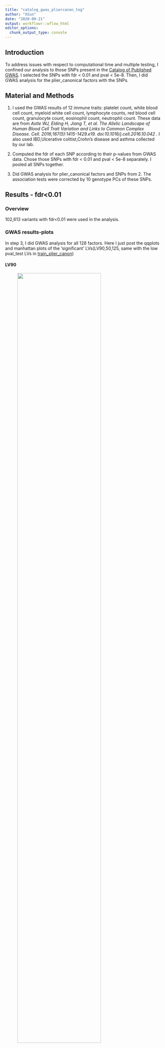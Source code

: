 ```yaml
---
title: "catalog_gwas_pliercanon_tog"
author: "XSun"
date: "2020-09-21"
output: workflowr::wflow_html
editor_options:
  chunk_output_type: console
---
```


## Introduction

To address issues with respect to computational time and multiple testing, I confined our analysis to those SNPs present in the [Catalog of Published GWAS](https://www.ebi.ac.uk/gwas/). I selected the SNPs with fdr < 0.01 and pval < 5e-8. Then, I did GWAS analysis for the plier_canonical factors with the SNPs.

## Material and Methods

1. I used the GWAS results of 12 immune traits: platelet count, white blood cell count, myeloid white cell count, lymphocyte counts, red blood cell count, granulocyte count, eosinophil count, neutrophil count. These data are from *Astle WJ, Elding H, Jiang T, et al. The Allelic Landscape of Human Blood Cell Trait Variation and Links to Common Complex Disease. Cell. 2016;167(5):1415-1429.e19. doi:10.1016/j.cell.2016.10.042* . I also used IBD,Ulcerative colitist,Crohn's disease and asthma collected by our lab.

2. Computed the fdr of each SNP according to their p-values from GWAS data. Chose those SNPs with fdr < 0.01 and pval < 5e-8 separately. I pooled all SNPs together.

3. Did GWAS analysis for plier_canonical factors and SNPs from 2. The association tests were corrected by 10 genotype PCs of these SNPs. 


## Results - fdr<0.01 

### Overview

102,613 variants with fdr<0.01 were used in the analysis.

### GWAS results-plots

In step 3, I did GWAS analysis for all 128 factors. Here I just post the qqplots and manhattan plots of the 'significant' LVs(LV90,50,125, same with the low pval_test LVs in [train_plier_canon](https://xsun1229.github.io/factor_analysis/train_plier_canon.html#lvs_with_relatively_low_pval_test_l))

#### LV90

<figure class="half">
    <img src="https://github.com/xsun1229/factor_analysis/raw/master/output/qq_unif_lv90_pliercanon_fdr001_tog.jpeg" width="80%">
    <img src="https://github.com/xsun1229/factor_analysis/raw/master/output/man_lv90_pliercanon_fdr001_tog.jpeg" width="80%">
</figure>

#### LV50

<figure class="half">
    <img src="https://github.com/xsun1229/factor_analysis/raw/master/output/qq_unif_lv50_pliercanon_fdr001_tog.jpeg" width="80%">
    <img src="https://github.com/xsun1229/factor_analysis/raw/master/output/man_lv50_pliercanon_fdr001_tog.jpeg" width="80%">
</figure>

#### LV125

<figure class="half">
    <img src="https://github.com/xsun1229/factor_analysis/raw/master/output/qq_unif_lv125_pliercanon_fdr001_tog.jpeg" width="80%">
    <img src="https://github.com/xsun1229/factor_analysis/raw/master/output/man_lv125_pliercanon_fdr001_tog.jpeg" width="80%">
</figure>


### GWAS results-summary table

I used 'qvalue' R package to compute the fdr from p-values for each gene and made a table to show the number of SNPs that pass the threshold. The threshold of first column is 'fdr < 0.1', the threshold of the second column is 'fdr < 0.2', the threshold of the third column is 'pval < 5e-8'

```r
library(qvalue) 
fdr <- lfdr(results_linear$P)
```

```r
load("/project2/xinhe/xsun/website/factor_analysis/output/fdrpval_pliercanon_fdr001_tog.rdata")
DT::datatable(fdrpval_sum, options = list(pageLength =20))
```


## Results - pval < 5e-8 

### Overview

96,545 variants with pval < 5e-8 were used in the analysis.

### GWAS results-plots

In step 3, I did GWAS analysis for all 128 factors. Here I just post the qqplots and manhattan plots of the 'significant' LVs(LV90,50,125, same with the low pval_test LVs in [train_plier_canon](https://xsun1229.github.io/factor_analysis/train_plier_canon.html#lvs_with_relatively_low_pval_test_l))

#### LV90

<figure class="half">
    <img src="https://github.com/xsun1229/factor_analysis/raw/master/output/qq_unif_lv90_pliercanon_pval5e8_tog.jpeg" width="80%">
    <img src="https://github.com/xsun1229/factor_analysis/raw/master/output/man_lv90_pliercanon_pval5e8_tog.jpeg" width="80%">
</figure>

#### LV50

<figure class="half">
    <img src="https://github.com/xsun1229/factor_analysis/raw/master/output/qq_unif_lv50_pliercanon_pval5e8_tog.jpeg" width="80%">
    <img src="https://github.com/xsun1229/factor_analysis/raw/master/output/man_lv50_pliercanon_pval5e8_tog.jpeg" width="80%">
</figure>

#### LV125

<figure class="half">
    <img src="https://github.com/xsun1229/factor_analysis/raw/master/output/qq_unif_lv125_pliercanon_pval5e8_tog.jpeg" width="80%">
    <img src="https://github.com/xsun1229/factor_analysis/raw/master/output/man_lv125_pliercanon_pval5e8_tog.jpeg" width="80%">
</figure>


### GWAS results-summary table

I used 'qvalue' R package to compute the fdr from p-values for each SNP and made a table to show the number of SNPs that pass the threshold. The threshold of first column is 'fdr < 0.1', the threshold of the second column is 'fdr < 0.2', the threshold of the third column is 'pval < 5e-8'

```r
library(qvalue) 
fdr <- lfdr(results_linear$P)
```

```r
load("/project2/xinhe/xsun/website/factor_analysis/output/fdrpval_pliercanon_pval5e8_tog.rdata")
DT::datatable(fdrpval_sum, options = list(pageLength =20))
```
